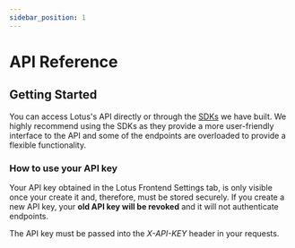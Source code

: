 ```yaml
---
sidebar_position: 1
---
```



# API Reference

## Getting Started

You can access Lotus's API directly or through the [SDKs](./api/node-guide.md) we have built. We highly recommend using the SDKs as they provide a more user-friendly interface to the API and some of the endpoints are overloaded to provide a flexible functionality.

### How to use your API key

Your API key obtained in the Lotus Frontend Settings tab, is only visible once your create it and, therefore, must be stored securely. If you create a new API key, your **old API key will be revoked** and it will not authenticate endpoints.

The API key must be passed into the _X-API-KEY_ header in your requests.

<ApiDocMdx id="" />
